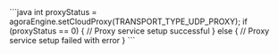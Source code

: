 <PlatformWrapper platform="android">
    ```java
        int proxyStatus = agoraEngine.setCloudProxy(TRANSPORT_TYPE_UDP_PROXY);
        if (proxyStatus == 0) {
            // Proxy service setup successful
        } else {
            // Proxy service setup failed with error
        }
    ```
</PlatformWrapper>